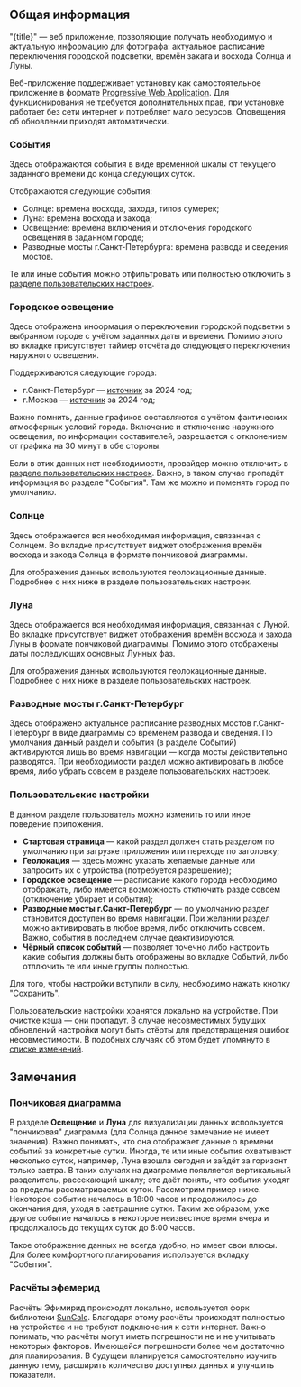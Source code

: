 <script lang="ts">
</script>

## Общая информация

"{title}" — веб приложение, позволяющие получать необходимую и актуальную информацию для фотографа: актуальное расписание переключения городской подсветки, времён заката и восхода Солнца и Луны.

Веб-приложение поддерживает установку как самостоятельное приложение в формате [Progressive Web Application]({urlPWA}). Для функционирования не требуется дополнительных прав, при установке работает без сети интернет и потребляет мало ресурсов. Оповещения об обновлении приходят автоматически.

### События

Здесь отображаются события в виде временной шкалы от текущего заданного времени до конца следующих суток.

Отображаются следующие события:

- Солнце: времена восхода, захода, типов сумерек;
- Луна: времена восхода и захода;
- Освещение: времена включения и отключения городского освещения в заданном городе;
- Разводные мосты г.Санкт-Петербурга: времена развода и сведения мостов.

Те или иные события можно отфильтровать или полностью отключить в [разделе пользовательских настроек](/settings).

### Городское освещение

Здесь отображена информация о переключении городской подсветки в выбранном городе с учётом заданных даты и времени. Помимо этого во вкладке присутствует таймер отсчёта до следующего переключения наружного освещения.

Поддерживаются следующие города:

- г.Санкт-Петербург — [источник]({urlLightsScheduleSourceSPb}) за 2024 год;
- г.Москва — [источник]({urlLightsScheduleSourceMoscow}) за 2024 год;

<aside data-note>
	<p>Важно помнить, данные графиков составляются с учётом фактических атмосферных условий города. Включение и отключение наружного освещения, по информации составителей, разрешается с отклонением от графика на 30 минут в обе стороны.</p>
</aside>

Если в этих данных нет необходимости, провайдер можно отключить в [разделе пользовательских настроек](/settings). Важно, в таком случае пропадёт информация во разделе "События". Там же можно и поменять город по умолчанию.

### Солнце

Здесь отображается вся необходимая информация, связанная с Солнцем. Во вкладке присутствует виджет отображения времён восхода и захода Солнца в формате пончиковой диаграммы.

<aside data-note>
	<p>Для отображения данных используются геолокационные данные. Подробнее о них ниже в разделе пользовательских настроек.</p>
</aside>

### Луна

Здесь отображается вся необходимая информация, связанная с Луной. Во вкладке присутствует виджет отображения времён восхода и захода Луны в формате пончиковой диаграммы. Помимо этого отображены даты последующих основных Лунных фаз.

<aside data-note>
	<p>Для отображения данных используются геолокационные данные. Подробнее о них ниже в разделе пользовательских настроек.</p>
</aside>

### Разводные мосты г.Санкт-Петербург

Здесь отображено актуальное расписание разводных мостов г.Санкт-Петербург в виде диаграммы со временем развода и сведения. По умолчания данный раздел и события (в разделе Событий) активируются лишь во время навигации — когда мосты действительно разводятся. При необходимости раздел можно активировать в любое время, либо убрать совсем в разделе пользовательских настроек.

### Пользовательские настройки

В данном разделе пользователь можно изменить то или иное поведение приложения.

- **Стартовая страница** — какой раздел должен стать разделом по умолчанию при загрузке приложения или переходе по заголовку;
- **Геолокация** — здесь можно указать желаемые данные или запросить их с утройства (потребуется разрешение);
- **Городское освещение** — расписание какого города необходимо отображать, либо имеется возможность отключить разде совсем (отключение убирает и события);
- **Разводные мосты г.Санкт-Петербург** — по умолчанию раздел становится доступен во время навигации. При желании раздел можно активировать в любое время, либо отключить совсем. Важно, события в последнем случае деактивируются.
- **Чёрный список событий** — позволяет точечно либо настроить какие события должны быть отображены во вкладке Событий, либо отллючить те или иные группы полностью.

<aside data-note>
	<p>Для того, чтобы настройки вступили в силу, необходимо нажать кнопку "Сохранить".</p>
</aside>

Пользовательские настройки хранятся локально на устройстве. При очистке кэша — они пропадут. В случае несовместимых будущих обновлений настройки могут быть стёрты для предотвращения ошибок несовместимости. В подобных случаях об этом будет упомянуто в [списке изменений](/changelog).

## Замечания

### Пончиковая диаграмма

В разделе **Освещение** и **Луна** для визуализации данных используется "пончиковая" диаграмма (для Солнца данное замечание не имеет значения). Важно понимать, что она отображает данные о времени событий за конкретные сутки. Иногда, те или иные события охватывают несколько суток, например, Луна взошла сегодня и зайдёт за горизонт только завтра. В таких случаях на диаграмме появляется вертикальный разделитель, рассекающий шкалу; это даёт понять, что события уходят за пределы рассматриваемых суток.
Рассмотрим пример ниже. Некоторое событие началось в 18:00 часов и продолжилось до окончания дня, уходя в завтрашние сутки. Таким же образом, уже другое событие началось в некоторое неизвестное время вчера и продолжалось до текущих суток до 6:00 часов.

<aside>
	<Gauge
		angleStart="{270}"
		angleEnd="{90}"
		labelStart="18:00"
		labelEnd="6:00"
	/>
</aside>

Такое отображение данных не всегда удобно, но имеет свои плюсы. Для более комфортного планирования используется вкладку "События".

### Расчёты эфемерид

Расчёты Эфимирид происходят локально, используется форк библиотеки [SunCalc]({urlSuncalcNpm}). Благодаря этому расчёты происходят полностью на устройстве и не требуют подключения к сети интернет. Важно понимать, что расчёты могут иметь погрешности не и не учитывать некоторых факторов. Имеющейся погрешности более чем достаточно для планирования. В будущем планируется самостоятельно изучить данную тему, расширить количество доступных данных и улучшить показатели.
